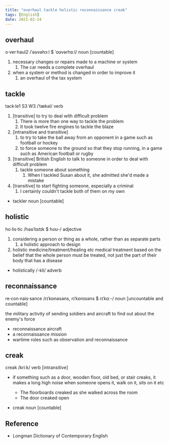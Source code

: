 ```yaml
---
title: "overhaul tackle holistic reconnaissance creak"
tags: [English]
date: 2021-02-24
---
```


## overhaul

o·ver·haul2 /ˈəʊvəhɔːl $ ˈoʊvərhɒːl/ noun [countable]

1. necessary changes or repairs made to a machine or system
   1. The car needs a complete overhaul
2. when a system or method is changed in order to improve it
   1. an overhaul of the tax system

## tackle

tack·le1 S3 W3 /ˈtækəl/ verb

1. [transitive] to try to deal with difficult problem
   1. There is more than one way to tackle the problem
   2. It took twelve fire engines to tackle the blaze
2. [intransitive and transitive]
   1. to try to take the ball away from an opponent in a game such as football or hockey
   2. to force someone to the ground so that they stop running, in a game such
      as American football or rugby
3. [transitive] British English to talk to someone in order to deal with
   difficult problem
   1. tackle someone about something
      1. When I tackled Susan about it, she admitted she'd made a mistake
4. [transitive] to start fighting someone, especially a criminal
   1. I certainly couldn't tackle both of them on my own

- tackler noun [countable]

## holistic

ho·lis·tic /həʊˈlɪstɪk $ hoʊ-/ adjective

1. considering a person or thing as a whole, rather than as separate parts
   1. a holistic approach to design
2. holistic medicine/treatment/healing etc medical treatment based on the belief
   that the whole person must be treated, not just the part of their body that
   has a disease

- holistically /-kli/ adverb

## reconnaissance

re·con·nais·sance /rɪˈkɒnəsəns, rɪˈkɒnɪsəns $ rɪˈkɑː-/ noun [uncountable and
countable]

the military activity of sending soldiers and aircraft to find out about the
enemy's force

- reconnaissance aircraft
- a reconnaissance mission
- wartime roles such as observation and reconnaissance

## creak

creak /kriːk/ verb [intransitive]

- if something such as a door, wooden floor, old bed, or stair creaks, it makes
  a long high noise when someone opens it, walk on it, sits on it etc
  - The floorboards creaked as she walked across the room
  - The door creaked open

- creak noun [countable]

## Reference

- Longman Dictionary of Contemporary English